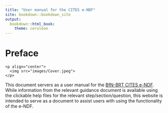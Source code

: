 ```yaml
--- 
title: "User manual for the CITES e-NDF"
site: bookdown::bookdown_site
output:
  bookdown::html_book:
    theme: cerulean
---
```

# Preface{-}
```asis
<p align="center">
  <img src="images/Cover.jpeg">
</p>
```
This document servers as a user manual for the [BfN-BRT CITES e-NDF](https://user.cites-endf.org). While information from the relevant guidance document is available using the clickable help files for the relevant step/section/question, this website is intended to serve as a document to assist users with using the functionality of the e-NDF.

